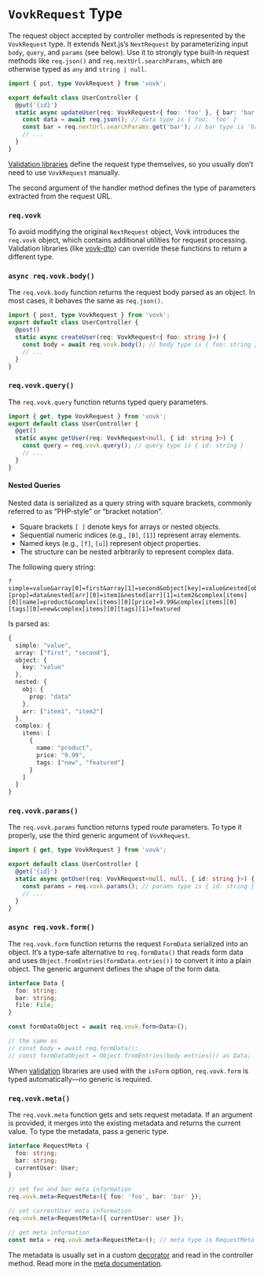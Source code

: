 
# `VovkRequest` Type

The request object accepted by controller methods is represented by the `VovkRequest` type. It extends Next.js’s `NextRequest` by parameterizing input `body`, `query`, and `params` (see below). Use it to strongly type built‑in request methods like `req.json()` and `req.nextUrl.searchParams`, which are otherwise typed as `any` and `string | null`.

```ts
import { put, type VovkRequest } from 'vovk';

export default class UserController {
  @put('{id}')
  static async updateUser(req: VovkRequest<{ foo: 'foo' }, { bar: 'bar' }>, { id }: { id: string }) {
    const data = await req.json(); // data type is { foo: 'foo' }
    const bar = req.nextUrl.searchParams.get('bar'); // bar type is 'bar'
    // ...
  }
}
```

[Validation libraries](/validation) define the request type themselves, so you usually don’t need to use `VovkRequest` manually.

The second argument of the handler method defines the type of parameters extracted from the request URL.

### `req.vovk`

To avoid modifying the original `NextRequest` object, Vovk introduces the `req.vovk` object, which contains additional utilities for request processing. Validation libraries (like [vovk-dto](/validation/dto)) can override these functions to return a different type.

### `async req.vovk.body()`

The `req.vovk.body` function returns the request body parsed as an object. In most cases, it behaves the same as `req.json()`.

```ts
import { post, type VovkRequest } from 'vovk';
export default class UserController {
  @post()
  static async createUser(req: VovkRequest<{ foo: string }>) {
    const body = await req.vovk.body(); // body type is { foo: string }
    // ...
  }
}
```

### `req.vovk.query()`

The `req.vovk.query` function returns typed query parameters.

```ts
import { get, type VovkRequest } from 'vovk';
export default class UserController {
  @get()
  static async getUser(req: VovkRequest<null, { id: string }>) {
    const query = req.vovk.query(); // query type is { id: string }
    // ...
  }
}
```

#### Nested Queries

Nested data is serialized as a query string with square brackets, commonly referred to as “PHP‑style” or “bracket notation”.

- Square brackets `[ ]` denote keys for arrays or nested objects.
- Sequential numeric indices (e.g., `[0]`, `[1]`) represent array elements.
- Named keys (e.g., `[f]`, `[u]`) represent object properties.
- The structure can be nested arbitrarily to represent complex data.

The following query string:

```
?simple=value&array[0]=first&array[1]=second&object[key]=value&nested[obj][prop]=data&nested[arr][0]=item1&nested[arr][1]=item2&complex[items][0][name]=product&complex[items][0][price]=9.99&complex[items][0][tags][0]=new&complex[items][0][tags][1]=featured
```

Is parsed as:

```ts
{
  simple: "value",
  array: ["first", "second"],
  object: {
    key: "value"
  },
  nested: {
    obj: {
      prop: "data"
    },
    arr: ["item1", "item2"]
  },
  complex: {
    items: [
      {
        name: "product",
        price: "9.99",
        tags: ["new", "featured"]
      }
    ]
  }
}
```

### `req.vovk.params()`

The `req.vovk.params` function returns typed route parameters. To type it properly, use the third generic argument of `VovkRequest`.

```ts
import { get, type VovkRequest } from 'vovk';

export default class UserController {
  @get('{id}')
  static async getUser(req: VovkRequest<null, null, { id: string }>) {
    const params = req.vovk.params(); // params type is { id: string }
    // ...
  }
}
```

### `async req.vovk.form()`

The `req.vovk.form` function returns the request `FormData` serialized into an object. It’s a type‑safe alternative to `req.formData()` that reads form data and uses `Object.fromEntries(formData.entries())` to convert it into a plain object. The generic argument defines the shape of the form data.

```ts
interface Data {
  foo: string;
  bar: string;
  file: File;
}

const formDataObject = await req.vovk.form<Data>();

// the same as
// const body = await req.formData();
// const formDataObject = Object.fromEntries(body.entries()) as Data;
```

When [validation](/validation) libraries are used with the `isForm` option, `req.vovk.form` is typed automatically—no generic is required.

### `req.vovk.meta()`

The `req.vovk.meta` function gets and sets request metadata. If an argument is provided, it merges into the existing metadata and returns the current value. To type the metadata, pass a generic type.

```ts
interface RequestMeta {
  foo: string;
  bar: string;
  currentUser: User;
}

// set foo and bar meta information
req.vovk.meta<RequestMeta>({ foo: 'foo', bar: 'bar' });

// set currentUser meta information
req.vovk.meta<RequestMeta>({ currentUser: user });

// get meta information
const meta = req.vovk.meta<RequestMeta>(); // meta type is RequestMeta including foo, bar, and currentUser
```

The metadata is usually set in a custom [decorator](/controller/decorator) and read in the controller method. Read more in the [meta documentation](/controller/meta).